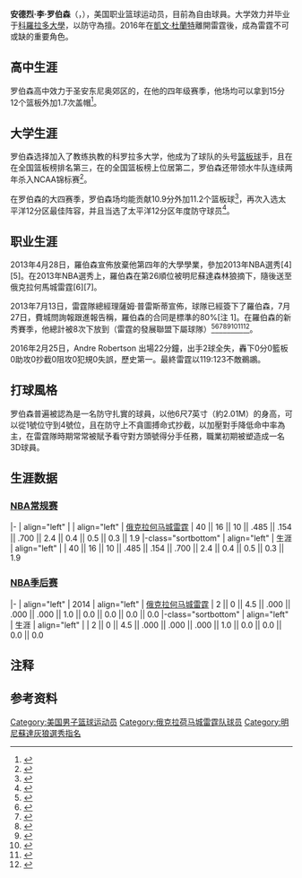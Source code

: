 {{noteTA|G1=NBA
|T=zh-hans:安德烈·罗伯森;zh-hk:安德魯·羅拔臣;zh-tw:安德魯·羅伯森;
|1=zh-hans:安德烈·罗伯森;zh-hk:安德魯·羅拔臣;zh-tw:安德魯·羅伯森;
|2=zh-hans:安德烈;zh-hk:安德魯;zh-tw:安德魯;
|3=zh-hans:罗伯森;zh-hk:羅拔臣;zh-tw:羅伯森;
}}
{{Infobox basketball biography
| name            = 安德魯·羅伯森<br/>Andre Roberson
| image = Andre Roberson 2017.jpg
| caption = 2017年[[奧克拉荷馬雷霆|奧克拉荷馬雷霆]]時期的羅伯森
| image_size   = 240px
| position        = [[小前锋|小前锋]] / [[得分后卫|得分后卫]]
| height_ft       = 6
| height_in       = 7
| weight_lb       = 210
| league          = 
| team            = 
| number          = 
| birth_date     = {{birth date and age|mf=yes|1991|12|4}}
| birth_place     = {{USA}}[[新墨西哥州|新墨西哥州]][[拉斯克鲁塞斯_(新墨西哥州)|拉斯克鲁塞斯]]
| nationality     = {{USA}}
| highschool      = {{link-en|科伦·瓦格纳高中|Karen Wagner High School}}（{{USA}}[[德克萨斯州|德克萨斯州]][[圣安东尼奥|圣安东尼奥]]）
| college         = [[科羅拉多大學|科羅拉多大學]] (2010–2013)
| draft_year      = 2013
| draft_round     = 1
| draft_pick      = 26
| draft_team      = [[明尼苏达森林狼|明尼苏达森林狼]]
| career_start    = 2013
| career_end      = 
| years1          = {{nbay|2013|start}}– {{nbay|2019|end}}
| team1           = [[俄克拉何马城雷霆|俄克拉何马城雷霆]]
| years2          = 2013–2014
| team2          = →[[奧克拉荷馬城藍色|土爾沙66人]] ([[NBA发展联盟|NBA发展联盟]])  
| years3          = {{nbay|2020|end}}
| team3           = [[布魯克林籃網|布魯克林籃網]]
| highlights      = 
* [[NBA最佳防守陣容|NBA最佳防守陣容二隊]]（{{nbay|2016|end}}）
* 太平洋12分区年度防守球员 (2013)
* 2×太平洋12分区最佳阵容（2012-2013) 
| profile = andre_roberson
| bbr = roberan03
}}

'''安德烈·李·罗伯森'''（{{lang-en|'''André Lee Roberson'''}}，{{bd|1991年|12月4日||}}），美国职业篮球运动员，目前為自由球員。大学效力并毕业于[[科羅拉多大學|科羅拉多大學]]，以防守為擅。2016年在[[凱文·杜蘭特|凱文·杜蘭特]]離開雷霆後，成為雷霆不可或缺的重要角色。

==高中生涯==
罗伯森高中效力于圣安东尼奥郊区的{{link-en|科伦·瓦格纳高中|Karen Wagner High School}}，在他的四年级赛季，他场均可以拿到15分12个篮板外加1.7次盖帽<ref name=BIO>{{cite web | title = #21 André Roberson | work = CUBuffs.com | url = http://www.cubuffs.com/ViewArticle.dbml?DB_OEM_ID=600&ATCLID=204970260 | accessdate = May 4, 2013 | archive-date = 2016-05-31 | archive-url = https://web.archive.org/web/20160531135100/http://www.cubuffs.com/ViewArticle.dbml?DB_OEM_ID=600&ATCLID=204970260 | dead-url = no }}</ref>。

==大学生涯==
罗伯森选择加入了{{link-en|泰德·博伊尔|Tad Boyle}}教练执教的科罗拉多大学，他成为了球队的头号[[篮板球|篮板球]]手，且在{{link-en|2011-12 NCAA赛季|2011–12 NCAA Division I men's basketball season}}在全国篮板榜排名第三，在{{link-en|2012-13 NCAA赛季|2012–13 NCAA Division I men's basketball season}}的全国篮板榜上位居第二，罗伯森还带领水牛队连续两年杀入NCAA锦标赛<ref name=BIO>{{cite web | title = #21 André Roberson | work = CUBuffs.com | url = http://www.cubuffs.com/ViewArticle.dbml?DB_OEM_ID=600&ATCLID=204970260 | accessdate = May 4, 2013}}</ref>。

在罗伯森的大四赛季，罗伯森场均能贡献10.9分外加11.2个篮板球<ref>{{cite web| title =26号新秀安德烈-罗伯森 小传| work =NBA.com，中文| date =2013-06-28| url =http://china.nba.com/news/4/2013-06-28/draft/26.html| accessdate =2014-09-27| archive-date =2013-09-23| archive-url =https://web.archive.org/web/20130923120743/http://china.nba.com/news/4/2013-06-28/draft/26.html| dead-url =no}}</ref>，再次入选太平洋12分区最佳阵容，并且当选了太平洋12分区年度防守球员<ref>{{cite web | last =Eric | first =Carson | title =CU Buffs' Andre Roberson named Pac-12 defensive player of the year | work =DenverPost.com | date =2013-03-21 | url =http://www.denverpost.com/cu/ci_22768520/cu-buffs-andre-roberson-named-pac-12-defensive | accessdate =2014-09-27 | archive-date =2016-03-03 | archive-url =https://web.archive.org/web/20160303221954/http://www.denverpost.com/cu/ci_22768520/cu-buffs-andre-roberson-named-pac-12-defensive | dead-url =no }}</ref>。

==职业生涯==

2013年4月28日，羅伯森宣佈放棄他第四年的大學學業，參加2013年NBA選秀[4][5]。在2013年NBA選秀上，羅伯森在第26順位被明尼蘇達森林狼摘下，隨後送至俄克拉何馬城雷霆[6][7]。

2013年7月13日，雷霆隊總經理薩姆·普雷斯蒂宣佈，球隊已經簽下了羅伯森，7月27日，費城問詢報跟進報告稱，羅伯森的合同是標準的80%[注 1]。在羅伯森的新秀賽季，他總計被8次下放到{{link-en|图尔萨66人|Tulsa 66ers}}（雷霆的發展聯盟下屬球隊）<ref>{{cite web| 1 = | title = 雷霆下放安德烈-罗伯森至发展联盟| work = 虎扑体育| date = 2013-12-04| url = http://voice.hupu.com/nba/1568132.html| accessdate = 2014-09-27| archive-date = 2016-03-04| archive-url = https://web.archive.org/web/20160304190559/http://voice.hupu.com/nba/1568132.html| dead-url = no}}</ref><ref>{{cite web| 1 = | title = 雷霆第二次下放安德烈-罗伯森至发展联盟| work = 虎扑体育| date = 2014-01-11| url = http://voice.hupu.com/nba/1598533.html| accessdate = 2014-09-27| archive-date = 2016-03-04| archive-url = https://web.archive.org/web/20160304195814/http://voice.hupu.com/nba/1598533.html| dead-url = no}}</ref><ref>{{cite web| 1 = | title = 雷霆赛季第三次下放安德烈-罗伯森至发展联盟| work = 虎扑体育| date = 2014-01-18| url = http://voice.hupu.com/nba/1606803.html| accessdate = 2014-09-27| archive-date = 2016-03-04| archive-url = https://web.archive.org/web/20160304120157/http://voice.hupu.com/nba/1606803.html| dead-url = no}}</ref><ref>{{cite web| 1 = | title = 雷霆第4次下放安德烈-罗伯森至NBDL| work = 虎扑体育| date = 2014-01-28| url = http://voice.hupu.com/nba/1614234.html| accessdate = 2014-09-27| archive-date = 2018-11-23| archive-url = https://web.archive.org/web/20181123025814/https://voice.hupu.com/nba/1614234.html| dead-url = no}}</ref><ref>{{cite web| 1 = | title = 雷霆赛季第五次下放安德烈-罗伯森至发展联盟| work = 虎扑体育| date = 2014-02-04| url = http://voice.hupu.com/nba/1618639.html| accessdate = 2014-09-27| archive-date = 2016-03-04| archive-url = https://web.archive.org/web/20160304185026/http://voice.hupu.com/nba/1618639.html| dead-url = no}}</ref><ref>{{cite web| 1 = | title = 雷霆第6次下放安德烈-罗伯森至NBDL| work = 虎扑体育| date = 2014-02-08| url = http://voice.hupu.com/nba/1620471.html| accessdate = 2014-09-27| archive-date = 2016-03-04| archive-url = https://web.archive.org/web/20160304191444/http://voice.hupu.com/nba/1620471.html| dead-url = no}}</ref><ref>{{cite web| 1 = | title = 雷霆第七次下放安德烈-罗伯森至NBDL| work = 虎扑体育| date = 2014-02-19| url = http://voice.hupu.com/nba/1629661.html| accessdate = 2014-09-27| archive-date = 2016-03-04| archive-url = https://web.archive.org/web/20160304132746/http://voice.hupu.com/nba/1629661.html| dead-url = no}}</ref><ref>{{cite web| 1 = | title = 雷霆第8次下放安德烈-罗伯森至NBDL| work = 虎扑体育| date = 2014-03-04| url = http://voice.hupu.com/nba/1632169.html| accessdate = 2014-09-27| archive-date = 2016-03-04| archive-url = https://web.archive.org/web/20160304132812/http://voice.hupu.com/nba/1632169.html| dead-url = no}}</ref>。

2016年2月25日，Andre Robertson 出場22分鐘，出手2球全失，轟下0分0籃板0助攻0抄截0阻攻0犯規0失誤，歷史第一。最終雷霆以119:123不敵鵜鶘。

==打球風格==

罗伯森普遍被認為是一名防守扎實的球員，以他6尺7英寸（約2.01M）的身高，可以從1號位守到4號位，且在防守上不貪圖搏命式抄截，以加壓對手降低命中率為主，在雷霆隊時期常常被賦予看守對方頭號得分手任務，職業初期被塑造成一名3D球員。

==生涯数据==

{{NBA player statistics legend}}

===[[NBA常规赛|NBA常规赛]]===
{{NBA player statistics start}}
|-
| align="left" | {{nbay|2013}}
| align="left" | [[俄克拉何马城雷霆|俄克拉何马城雷霆]]
| 40 || 16 || 10 || .485 || .154 || .700 || 2.4 || 0.4 || 0.5 || 0.3 || 1.9
|-class="sortbottom"
| align="left" | 生涯
| align="left" | 
| 40 || 16 || 10 || .485 || .154 || .700 || 2.4 || 0.4 || 0.5 || 0.3 || 1.9
{{S-end}}

===[[NBA季后赛|NBA季后赛]]===
{{NBA player statistics start}}
|-
| align="left" | 2014
| align="left" | [[俄克拉何马城雷霆|俄克拉何马城雷霆]]
| 2 || 0 || 4.5 || .000 || .000 || .000 || 1.0 || 0.0 || 0.0 || 0.0 || 0.0
|-class="sortbottom"
| align="left" | 生涯
| align="left" | 
| 2 || 0 || 4.5 || .000 || .000 || .000 || 1.0 || 0.0 || 0.0 || 0.0 || 0.0
{{S-end}}

==注释==
<references group="注"/>

==参考资料==
{{reflist}}

{{2013 NBA Draft}}

{{Authority control}}
{{DEFAULTSORT:Roberson, André Lee}}
[[Category:美国男子篮球运动员|Category:美国男子篮球运动员]]
[[Category:俄克拉荷马城雷霆队球员|Category:俄克拉荷马城雷霆队球员]]
[[Category:明尼蘇達灰狼選秀指名|Category:明尼蘇達灰狼選秀指名]]
